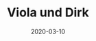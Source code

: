 ---
title: Viola und Dirk
date: 2020-03-10
image: /images/hochzeitsblog/black/black7.jpg
width: 2000
height: 2000
category: Black
couple_category: 
weight: 7101
---